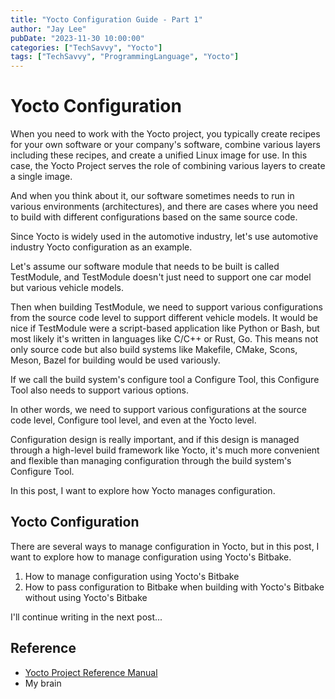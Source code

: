 ```yaml
---
title: "Yocto Configuration Guide - Part 1"
author: "Jay Lee"
pubDate: "2023-11-30 10:00:00"
categories: ["TechSavvy", "Yocto"]
tags: ["TechSavvy", "ProgrammingLanguage", "Yocto"]
---
```


# Yocto Configuration

When you need to work with the Yocto project, you typically create recipes for your own software or your company's software, combine various layers including these recipes, and create a unified Linux image for use. In this case, the Yocto Project serves the role of combining various layers to create a single image.

And when you think about it, our software sometimes needs to run in various environments (architectures), and there are cases where you need to build with different configurations based on the same source code.

Since Yocto is widely used in the automotive industry, let's use automotive industry Yocto configuration as an example.

Let's assume our software module that needs to be built is called TestModule, and TestModule doesn't just need to support one car model but various vehicle models.

Then when building TestModule, we need to support various configurations from the source code level to support different vehicle models.
It would be nice if TestModule were a script-based application like Python or Bash, but most likely it's written in languages like C/C++ or Rust, Go.
This means not only source code but also build systems like Makefile, CMake, Scons, Meson, Bazel for building would be used variously.

If we call the build system's configure tool a Configure Tool, this Configure Tool also needs to support various options.

In other words, we need to support various configurations at the source code level, Configure tool level, and even at the Yocto level.

Configuration design is really important, and if this design is managed through a high-level build framework like Yocto, it's much more convenient and flexible than managing configuration through the build system's Configure Tool.

In this post, I want to explore how Yocto manages configuration.

## Yocto Configuration

There are several ways to manage configuration in Yocto, but in this post, I want to explore how to manage configuration using Yocto's Bitbake.

1. How to manage configuration using Yocto's Bitbake
2. How to pass configuration to Bitbake when building with Yocto's Bitbake without using Yocto's Bitbake

I'll continue writing in the next post...

## Reference

* [Yocto Project Reference Manual](https://www.yoctoproject.org/docs/3.1.1/ref-manual/ref-manual.html)
* My brain